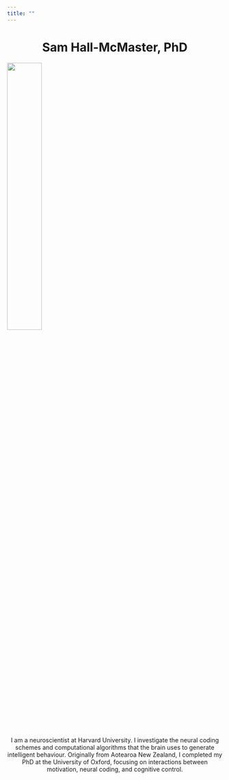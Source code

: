 ```yaml
---
title: ""
---
```


<h1 align="center">Sam Hall-McMaster, PhD</h1>

![](assets/imgs/headshot_brick_circle.png){width=40% fig-align="center"} 

<p align="center">
I am a neuroscientist at Harvard University. I investigate the neural coding schemes and computational algorithms that the brain uses to generate intelligent behaviour. Originally from Aotearoa New Zealand, I completed my PhD at the University of Oxford, focusing on interactions between motivation, neural coding, and cognitive control.
</p>